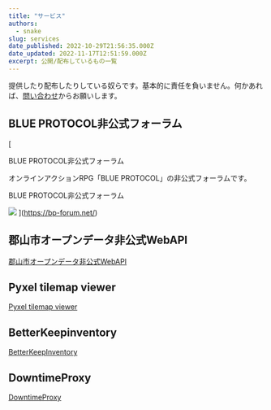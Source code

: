 ```yaml
---
title: "サービス"
authors:
  - snake
slug: services
date_published: 2022-10-29T21:56:35.000Z
date_updated: 2022-11-17T12:51:59.000Z
excerpt: 公開/配布しているもの一覧
---
```


提供したり配布したりしている奴らです。基本的に責任を負いません。何かあれば、[問い合わせ](/contact/)からお願いします。

## BLUE PROTOCOL非公式フォーラム
[

BLUE PROTOCOL非公式フォーラム

オンラインアクションRPG「BLUE PROTOCOL」の非公式フォーラムです。

BLUE PROTOCOL非公式フォーラム

![](https://bp-forum.net/assets/site-image-9bngyirn.png)
](https://bp-forum.net/)
## 郡山市オープンデータ非公式WebAPI

[郡山市オープンデータ非公式WebAPI](/koriyama-city-open-data-unofficial-webapi/)

## Pyxel tilemap viewer

[Pyxel tilemap viewer](/pyxel-tilemap-viewer/)

## BetterKeepinventory

[BetterKeepInventory](/betterkeepinventory/)

## DowntimeProxy

[DowntimeProxy](/downtimeproxy/)

